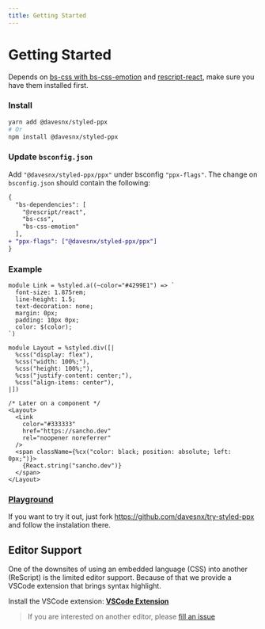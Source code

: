 ```yaml
---
title: Getting Started
---
```



# Getting Started

Depends on [bs-css with bs-css-emotion](https://github.com/giraud/bs-css) and [rescript-react](https://github.com/rescript-lang/rescript-react), make sure you have them installed first.

### Install

```bash
yarn add @davesnx/styled-ppx
# Or
npm install @davesnx/styled-ppx
```

### Update `bsconfig.json`

Add `"@davesnx/styled-ppx/ppx"` under bsconfig `"ppx-flags"`.
The change on `bsconfig.json` should contain the following:

```diff
{
  "bs-dependencies": [
    "@rescript/react",
    "bs-css",
    "bs-css-emotion"
  ],
+ "ppx-flags": ["@davesnx/styled-ppx/ppx"]
}
```

### Example

```rescript
module Link = %styled.a((~color="#4299E1") => `
  font-size: 1.875rem;
  line-height: 1.5;
  text-decoration: none;
  margin: 0px;
  padding: 10px 0px;
  color: $(color);
`)

module Layout = %styled.div([|
  %css("display: flex"),
  %css("width: 100%;"),
  %css("height: 100%;"),
  %css("justify-content: center;"),
  %css("align-items: center"),
|])

/* Later on a component */
<Layout>
  <Link
    color="#333333"
    href="https://sancho.dev"
    rel="noopener noreferrer"
  />
  <span className={%cx("color: black; position: absolute; left: 0px;")}>
    {React.string("sancho.dev")}
  </span>
</Layout>
```

### [Playground](https://github.com/davesnx/try-styled-ppx)
If you want to try it out, just fork https://github.com/davesnx/try-styled-ppx and follow the instalation there.

## Editor Support
One of the downsites of using an embedded language (CSS) into another (ReScript) is the limited editor support. Because of that we provide a VSCode extension that brings syntax highlight.

Install the VSCode extension: **[VSCode Extension](https://marketplace.visualstudio.com/items?itemName=davesnx.vscode-styled-ppx)**

> If you are interested on another editor, please [fill an issue](https://github.com/davesnx/styled-ppx/issues/new)
